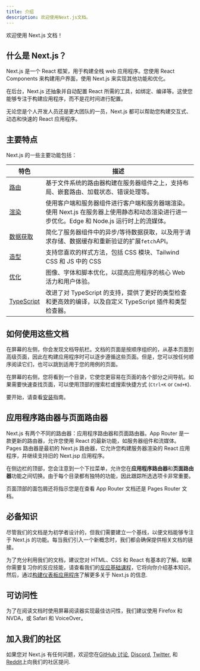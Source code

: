```yaml
---
title: 介绍
description: 欢迎使用Next.js文档。
---
```


欢迎使用 Next.js 文档！

## 什么是 Next.js？

Next.js 是一个 React 框架，用于构建全栈 web 应用程序。您使用 React Components 来构建用户界面，使用 Next.js 来实现其他功能和优化。

在后台，Next.js 还抽象并自动配置 React 所需的工具，如绑定、编译等。这使您能够专注于构建应用程序，而不是花时间进行配置。

无论您是个人开发人员还是更大团队的一员，Next.js 都可以帮助您构建交互式、动态和快速的 React 应用程序。

## 主要特点

Next.js 的一些主要功能包括：

| 特色                                                                     | 描述                                                                                                                                        |
| ------------------------------------------------------------------------ | ------------------------------------------------------------------------------------------------------------------------------------------- |
| [路由](/docs/app/building-your-application/routing)                      | 基于文件系统的路由器构建在服务器组件之上，支持布局、嵌套路由、加载状态、错误处理等。                                                        |
| [渲染](/docs/app/building-your-application/rendering)                    | 使用客户端和服务器组件进行客户端和服务器端渲染。使用 Next.js 在服务器上使用静态和动态渲染进行进一步优化。Edge 和 Node.js 运行时上的流媒体。 |
| [数据获取](/docs/app/building-your-application/data-fetching)            | 简化了服务器组件中的异步/等待数据获取，以及用于请求存储、数据缓存和重新验证的扩展`fetch`API。                                               |
| [造型](/docs/app/building-your-application/styling)                      | 支持您喜欢的样式方法，包括 CSS 模块、Tailwind CSS 和 JS 中的 CSS                                                                            |
| [优化](/docs/app/building-your-application/optimizing)                   | 图像、字体和脚本优化，以提高应用程序的核心 Web 活力和用户体验。                                                                             |
| [TypeScript](/docs/app/building-your-application/configuring/typescript) | 改进了对 TypeScript 的支持，提供了更好的类型检查和更高效的编译，以及自定义 TypeScript 插件和类型检查器。                                    |

## 如何使用这些文档

在屏幕的左侧，你会发现文档导航栏。文档的页面是按顺序组织的，从基本页面到高级页面，因此在构建应用程序时可以逐步遵循这些页面。但是，您可以按任何顺序阅读它们，也可以跳到适用于您的用例的页面。

在屏幕的右侧，您将看到一个目录，它使您更容易在页面的各个部分之间导航。如果需要快速查找页面，可以使用顶部的搜索栏或搜索快捷方式 (`Ctrl+K` or `Cmd+K`).

要开始，请查看[安装](/docs/getting-started/installation)指南。

## 应用程序路由器与页面路由器

Next.js 有两个不同的路由器：应用程序路由器和页面路由器。App Router 是一款更新的路由器，允许您使用 React 的最新功能，如服务器组件和流媒体。Pages 路由器是最初的 Next.js 路由器，它允许您构建服务器渲染的 React 应用程序，并继续支持旧的 Next.jsp 应用程序。

在侧边栏的顶部，您会注意到一个下拉菜单，允许您在**应用程序路由器**和**页面路由器**功能之间切换。由于每个目录都有独特的功能，因此跟踪所选选项卡非常重要。

页面顶部的面包屑还将指示您是在查看 App Router 文档还是 Pages Router 文档。

## 必备知识

尽管我们的文档是为初学者设计的，但我们需要建立一个基线，以便文档能够专注于 Next.js 的功能。每当我们引入一个新概念时，我们都会确保提供相关文档的链接。

为了充分利用我们的文档，建议您对 HTML、CSS 和 React 有基本的了解。如果你需要复习你的反应技能，请查看我们的[反应基础课程](/learn/react-foundations)，它将向你介绍基本知识。然后，通过[构建仪表板应用程序](/learn/dashboard-app)了解更多关于 Next.js 的信息.

## 可访问性

为了在阅读文档时使用屏幕阅读器实现最佳访问性，我们建议使用 Firefox 和 NVDA，或 Safari 和 VoiceOver。

## 加入我们的社区

如果您对 Next.js 有任何问题，欢迎您在[GitHub 讨论](https://github.com/vercel/next.js/discussions), [Discord](https://discord.com/invite/bUG2bvbtHy), [Twitter](https://twitter.com/nextjs), 和 [Reddit](https://www.reddit.com/r/nextjs)上向我们的社区提问.
